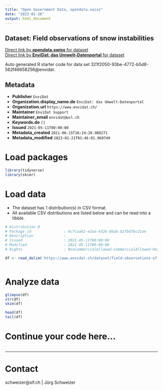 ```yaml
---
title: "Open Government Data, opendata.swiss"
date: "2023-01-26"
output: html_document
---
```


## Dataset: Field observations of snow instabilities



[Direct link by **opendata.swiss** for dataset](https://opendata.swiss/de/dataset/field-observations-of-snow-instabilities)<br>
[Direct link by **EnviDat: das Umwelt-Datenportal** for dataset](https://www.envidat.ch/#/metadata/field-observations-of-snow-instabilities)

Auto generated R starter code for data set 321f2050-93be-4772-b5d8-562f46658256@envidat.

## Metadata

- **Publisher** `EnviDat`
- **Organization.display_name.de** `EnviDat: das Umwelt-Datenportal`
- **Organization.url** `https://www.envidat.ch/`
- **Maintainer** `EnviDat Support`
- **Maintainer_email** `envidat@wsl.ch`
- **Keywords.de** `[]`
- **Issued** `2021-05-11T00:00:00`
- **Metadata_created** `2021-06-15T16:24:20.980271`
- **Metadata_modified** `2023-01-21T01:46:01.960749`


# Load packages

```r

library(tidyverse)
library(skimr)

```

# Load data

-   The dataset has 1 distribution(s) in CSV format.
-   All available CSV distributions are listed below and can be read into a tibble.

```r

# Distribution 0
# Package_id               : 6c7caa82-e2aa-4326-86ab-b2fbd76c21ae
# Description              : 
# Issued                   : 2021-05-11T00:00:00
# Modified                 : 2021-05-11T00:00:00
# Rights                   : NonCommercialAllowed-CommercialAllowed-ReferenceRequired

df <- read_delim('https://www.envidat.ch/dataset/field-observations-of-snow-instabilities/resource/5927f50c-3a33-4ceb-91bf-d583efd14cfe')



```

# Analyze data

```r

glimpse(df)
str(df)
skim(df)

head(df)
tail(df)

```

# Continue your code here...

```r

```

------------------------------------------------------------------------

# Contact

schweizer@slf.ch | Jürg Schweizer
